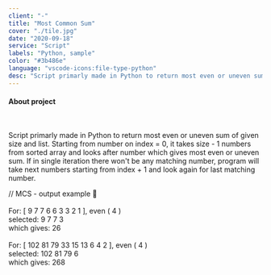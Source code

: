 ```yaml
---
client: "-"
title: "Most Common Sum"
cover: "./tile.jpg"
date: "2020-09-18"
service: "Script"
labels: "Python, sample"
color: "#3b486e"
language: "vscode-icons:file-type-python"
desc: "Script primarly made in Python to return most even or uneven sum of given size and list. Starting from number on index = 0, it takes size - 1 numbers from sorted array and looks after number which gives most even or uneven sum. If in single iteration there won't be any matching number, program will take next numbers starting from index + 1 and look again for last matching number."
---
```



<h4>About project</h4>

<br/>

<p class="text-justify">
  Script primarly made in Python to return most even or uneven sum of given size and list. Starting from number on index = 0, it takes size - 1 numbers from sorted array and looks after number which gives most even or uneven sum. If in single iteration there won't be any matching number, program will take next numbers starting from index + 1 and look again for last matching number.
</p>

<div class="highlighted-block">
  // MCS - output example 🤖 <br/><br/>
  For: [ 9 7 7 6 6 3 3 2 1 ], even ( 4 ) <br/>
  selected: 9 7 7 3 <br/>
  which gives: 26 <br/>
  <br/>
  For: [ 102 81 79 33 15 13 6 4 2 ], even ( 4 ) <br/>
  selected: 102 81 79 6 <br/>
  which gives: 268
</div>

<Arrow/>

<GitHubButton url="https://github.com/trolit/mcs-sample#readme"/>